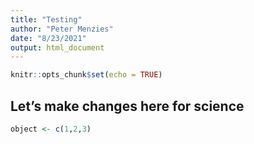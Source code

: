 ```yaml
---
title: "Testing"
author: "Peter Menzies"
date: "8/23/2021"
output: html_document
---
```


```r
knitr::opts_chunk$set(echo = TRUE)
```

## Let's make changes here for science

```r
object <- c(1,2,3)
```


